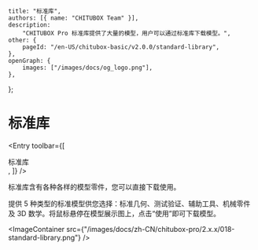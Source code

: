 
	title: "标准库",
	authors: [{ name: "CHITUBOX Team" }],
	description:
		"CHITUBOX Pro 标准库提供了大量的模型，用户可以通过标准库下载模型。",
	other: {
		pageId: "/en-US/chitubox-basic/v2.0.0/standard-library",
	},
	openGraph: {
		images: ["/images/docs/og_logo.png"],
	},
};

# 标准库

<Entry
	toolbar={[
		<div className="flex items-center gap-1">
			<ChituboxStandardPartsIcon />
			标准库
		</div>,
	]}
/>

标准库含有各种各样的模型零件，您可以直接下载使用。

提供 5 种类型的标准模型供您选择：标准几何、测试验证、辅助工具、机械零件及 3D 数学。将鼠标悬停在模型展示图上，点击“使用”即可下载模型。

<ImageContainer
	src={"/images/docs/zh-CN/chitubox-pro/2.x.x/018-standard-library.png"}
/>
